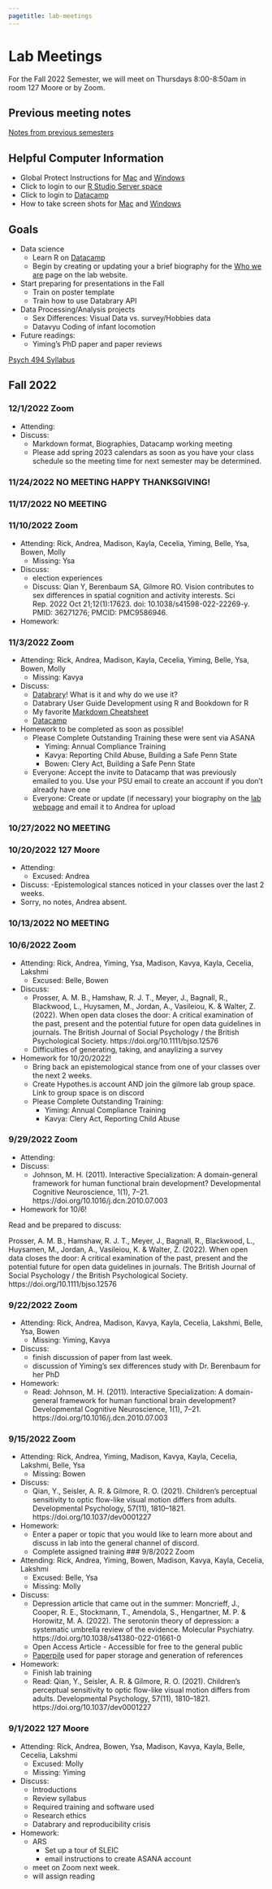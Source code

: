 ```yaml
---
pagetitle: lab-meetings
---
```


# Lab Meetings

For the Fall 2022 Semester, we will meet on Thursdays 8:00-8:50am in room 127 Moore or by Zoom.

## Previous meeting notes

[Notes from previous semesters](lab-meetings-previous.html)

## Helpful Computer Information

- Global Protect Instructions for [Mac](https://ithelp.ssri.psu.edu/penn-state-vpn-mac) and [Windows ](https://ithelp.ssri.psu.edu/penn-state-vpn)
- Click to login to our [R Studio Server space](https://rstudio.tlt.psu.edu/s/e40b8122db8f5ab27456f/)
- Click to login to [Datacamp](https://www.datacamp.com/)
- How to take screen shots for [Mac](https://support.apple.com/en-us/HT201361) and [Windows](https://www.howtogeek.com/226280/how-to-take-screenshots-in-windows-10/)

## Goals
- Data science
    - Learn R on [Datacamp](https://www.datacamp.com/)
    - Begin by creating or updating your a brief biography for the [Who we are](https://gilmore-lab.github.io/who-we-are.html) page on the lab website.
- Start preparing for presentations in the Fall  
    - Train on poster template
    - Train how to use Databrary API
<!-- - Launch new projects -->
<!--     - [Development of Motion Sensitivity Meta-analysis](https://github.com/gilmore-lab/motion-metaanalysis) -->
<!--     - Visuomotor tracking -->
- Data Processing/Analysis projects
    - Sex Differences: Visual Data vs. survey/Hobbies data
    - Datavyu Coding of infant locomotion
- Future readings:
  - Yiming's PhD paper and paper reviews

[Psych 494 Syllabus](https://https://gilmore-lab.github.io/protocols/psych-494-syllabus.html) 

## Fall 2022

### 12/1/2022 Zoom

- Attending:
- Discuss:
  - Markdown format, Biographies, Datacamp working meeting
  - Please add spring 2023 calendars as soon as you have your class schedule so the meeting time for next semester may be determined.

### 11/24/2022 NO MEETING HAPPY THANKSGIVING!

### 11/17/2022 NO MEETING

### 11/10/2022 Zoom

- Attending: Rick, Andrea, Madison, Kayla, Cecelia, Yiming, Belle, Ysa, Bowen, Molly
  - Missing: Ysa
- Discuss:
  - election experiences
  - Discuss: Qian Y, Berenbaum SA, Gilmore RO. Vision contributes to sex differences in spatial cognition and activity interests. Sci Rep. 2022 Oct 21;12(1):17623. doi: 10.1038/s41598-022-22269-y. PMID: 36271276; PMCID: PMC9586946.
- Homework:

### 11/3/2022 Zoom

- Attending: Rick, Andrea, Madison, Kayla, Cecelia, Yiming, Belle, Ysa, Bowen, Molly
  - Missing: Kavya
- Discuss:
  - [Databrary](https://nyu.databrary.org/)! What is it and why do we use it? 
  - Databrary User Guide Development using R and Bookdown for R
  - My favorite [Markdown Cheatsheet](https://github.com/adam-p/markdown-here/wiki/Markdown-Cheatsheet)
  - [Datacamp](https://www.datacamp.com/)
  
- Homework to be completed as soon as possible!
  - Please Complete Outstanding Training these were sent via ASANA
    - Yiming: Annual Compliance Training
    - Kavya: Reporting Child Abuse, Building a Safe Penn State
    - Bowen: Clery Act, Building a Safe Penn State
  - Everyone: Accept the invite to Datacamp that was previously emailed to you. Use your PSU email to create an account if you don't already have one
  - Everyone: Create or update (if necessary) your biography on the [lab webpage](https://gilmore-lab.github.io/who-we-are.html) and email it to Andrea for upload

### 10/27/2022 NO MEETING

### 10/20/2022 127 Moore

- Attending:
  - Excused: Andrea
- Discuss:
  -Epistemological stances noticed in your classes over the last 2 weeks.
- Sorry, no notes, Andrea absent.

### 10/13/2022 NO MEETING

### 10/6/2022 Zoom

- Attending: Rick, Andrea, Yiming, Ysa, Madison, Kavya, Kayla, Cecelia, Lakshmi
  - Excused: Belle, Bowen
- Discuss:
  - Prosser, A. M. B., Hamshaw, R. J. T., Meyer, J., Bagnall, R., Blackwood, L., Huysamen, M., Jordan, A., Vasileiou, K. & Walter, Z. (2022). When open data closes the door: A critical examination of the past, present and the potential future for open data guidelines in journals. The British Journal of Social Psychology / the British Psychological Society. https://doi.org/10.1111/bjso.12576
  - Difficulties of generating, taking, and anaylizing a survey
  
- Homework for 10/20/2022!
  - Bring back an epistemological stance from one of your classes over the next 2 weeks.
  - Create Hypothes.is account AND join the gilmore lab group space. Link to group space is on discord 
  - Please Complete Outstanding Training:
    - Yiming: Annual Compliance Training
    - Kavya: Clery Act, Reporting Child Abuse
  
### 9/29/2022 Zoom

- Attending: 
- Discuss: 
  - Johnson, M. H. (2011). Interactive Specialization: A domain-general framework for human functional brain development? Developmental Cognitive Neuroscience, 1(1), 7–21. https://doi.org/10.1016/j.dcn.2010.07.003

- Homework for 10/6!

Read and be prepared to discuss: 

Prosser, A. M. B., Hamshaw, R. J. T., Meyer, J., Bagnall, R., Blackwood, L., Huysamen, M., Jordan, A., Vasileiou, K. & Walter, Z. (2022). When open data closes the door: A critical examination of the past, present and the potential future for open data guidelines in journals. The British Journal of Social Psychology / the British Psychological Society. https://doi.org/10.1111/bjso.12576


### 9/22/2022 Zoom 

- Attending: Rick, Andrea, Madison, Kavya, Kayla, Cecelia, Lakshmi, Belle, Ysa, Bowen  
  - Missing: Yiming, Kavya 
- Discuss:
  - finish discussion of paper from last week.
  - discussion of Yiming's sex differences study with Dr. Berenbaum for her PhD
- Homework:
  - Read: Johnson, M. H. (2011). Interactive Specialization: A domain-general framework for human functional brain development? Developmental Cognitive Neuroscience, 1(1), 7–21. https://doi.org/10.1016/j.dcn.2010.07.003

### 9/15/2022 Zoom

- Attending: Rick, Andrea, Yiming, Madison, Kavya, Kayla, Cecelia, Lakshmi, Belle, Ysa
  - Missing: Bowen
- Discuss:
  - Qian, Y., Seisler, A. R. & Gilmore, R. O. (2021). Children’s perceptual sensitivity to optic flow-like visual motion differs from adults. Developmental Psychology, 57(11), 1810–1821. https://doi.org/10.1037/dev0001227
- Homework:
  - Enter a paper or topic that you would like to learn more about and discuss in lab into the general channel of discord.
  - Complete assigned training 
### 9/8/2022 Zoom

- Attending: Rick, Andrea, Yiming, Bowen, Madison, Kavya, Kayla, Cecelia, Lakshmi
  - Excused: Belle, Ysa
  - Missing: Molly
- Discuss:
  - Depression article that came out in the summer: Moncrieff, J., Cooper, R. E., Stockmann, T., Amendola, S., Hengartner, M. P. & Horowitz, M. A. (2022). The serotonin theory of depression: a systematic umbrella review of the evidence. Molecular Psychiatry. https://doi.org/10.1038/s41380-022-01661-0
  - Open Access Article - Accessible for free to the general public
  - [Paperpile](https://paperpile.com/) used for paper storage and generation of references
- Homework:
  - Finish lab training
  - Read: Qian, Y., Seisler, A. R. & Gilmore, R. O. (2021). Children’s perceptual sensitivity to optic flow-like visual motion differs from adults. Developmental Psychology, 57(11), 1810–1821. https://doi.org/10.1037/dev0001227

### 9/1/2022 127 Moore

- Attending: Rick, Andrea, Bowen, Ysa, Madison, Kavya, Kayla, Belle, Cecelia, Lakshmi
  - Excused: Molly
  - Missing: Yiming
- Discuss:  
  - Introductions 
  - Review syllabus 
  - Required training and software used 
  - Research ethics
  - Databrary and reproducibility crisis 
- Homework:  
  - ARS 
    - Set up a tour of SLEIC 
    - email instructions to create ASANA account 
  - meet on Zoom next week.
  - will assign reading



  
